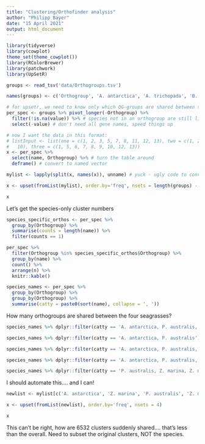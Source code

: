---
title: "Clustering/Orthofinder analysis"
author: "Philipp Bayer"
date: "15 April 2021"
output: html_document
---


```{r setup}
library(tidyverse)
library(cowplot)
theme_set(theme_cowplot())
library(RColorBrewer)
library(patchwork)
library(UpSetR)
```

```{r}
groups <- read_tsv('data/Orthogroups.tsv') 

names(groups) <- c('Orthogroup', 'A. antarctica', 'A. trichopada', 'B. distachyon', 'C. reinhardtii', 'L. gibba', 'O. sativa', 'P. australis', 'P. patens', 'P. trichocarpa', 'S. moellendorffii', 'S. polyrhiza', 'A. thaliana', 'T. parvula', 'V. vinifera', 'Z. mays', 'Z. muelleri', 'Z. marina', 'O. lucimarinus')
```

```{r}
# for upsetr, we need to know only which OG-groups are shared between species, the actual genes don't matter
per_spec <- groups %>% pivot_longer(-Orthogroup) %>% 
  filter(!is.na(value)) %>% # species not in an orthogroup are still listed, they just have NA genes for this group
  select(-value) # don't need all gene names, speed things up
```

```{r}
# now I want the data in this format:
# listInput <- list(one = c(1, 2, 3, 5, 7, 8, 11, 12, 13), two = c(1, 2, 4, 5, 
#   10), three = c(1, 5, 6, 7, 8, 9, 10, 12, 13))
x <- per_spec %>% 
  select(name, Orthogroup) %>% # turn the table around
  deframe() # convert to named vector
```

```{r}
mylist <- lapply(split(x, names(x)), unname) # yuck - ugly code to convert the named vector to a list
```

```{r}
x <- upset(fromList(mylist), order.by='freq', nsets = length(groups) - 1)
```

```{r fig.width=10}
x
```

Let's get the species-only cluster numbers

```{r}
species_specific_orthos <- per_spec %>% 
  group_by(Orthogroup) %>% 
  summarise(counts = length(name)) %>%
  filter(counts == 1)
```

```{r}
per_spec %>% 
  filter(Orthogroup %in% species_specific_orthos$Orthogroup) %>% 
  group_by(name) %>% 
  count() %>% 
  arrange(n) %>% 
  knitr::kable()
```

```{r}
species_names <- per_spec %>% 
  group_by(Orthogroup) %>% 
  group_by(Orthogroup) %>% 
  summarise(catty = paste0(sort(name), collapse = ', '))
```

How many orthogroups are shared between the four seagrasses?

```{r}
species_names %>% dplyr::filter(catty == 'A. antarctica, P. australis, Z. marina, Z. muelleri') %>% nrow()
```


```{r}
species_names %>% dplyr::filter(catty == 'A. antarctica, P. australis') %>% nrow()

```

```{r}
species_names %>% dplyr::filter(catty == 'A. antarctica, P. australis, Z. marina') %>% nrow()

```
```{r}
species_names %>% dplyr::filter(catty == 'A. antarctica, P. australis, Z. muelleri') %>% nrow()
```


```{r}
species_names %>% dplyr::filter(catty == 'P. australis, Z. marina, Z. muelleri') %>% nrow()
```

I should automate this.... and I can!

```{r}
newlist <- mylist[c('A. antarctica', 'Z. marina', 'P. australis', 'Z. muelleri')]

x <- upset(fromList(newlist), order.by='freq', nsets = 4)

```
```{r}
x
```

This can't be right, how are 6532 clusters suddenly shared.... that's less than the overall. Need to subset the original clusters, NOT the species.
